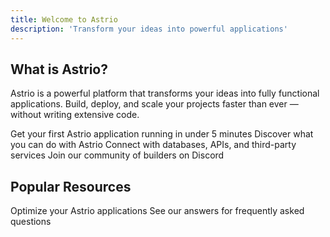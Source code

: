 ```yaml
---
title: Welcome to Astrio
description: 'Transform your ideas into powerful applications'
---
```


## What is Astrio?

Astrio is a powerful platform that transforms your ideas into fully functional applications. Build, deploy, and scale your projects faster than ever — without writing extensive code.

<CardGroup cols={2}>
  <Card
    title="Getting Started"
    icon="play"
    href="/introduction/getting-started"
  >
    Get your first Astrio application running in under 5 minutes
  </Card>
  <Card
    title="Core Features"
    icon="sparkles"
    href="/features/overview"
  >
    Discover what you can do with Astrio
  </Card>
  <Card
    title="Integrations"
    icon="plug"
    href="/integrations/overview"
  >
    Connect with databases, APIs, and third-party services
  </Card>
  <Card
    title="Community"
    icon="users"
    href="https://discord.gg/mMspVRXbNX"
  >
    Join our community of builders on Discord
  </Card>
</CardGroup>

## Popular Resources

<CardGroup cols={2}>
  <Card
    title="Best Practices"
    icon="star"
    href="/essentials/best-practices"
  >
    Optimize your Astrio applications
  </Card>
  <Card
    title="FAQ"
    icon="question"
    href="/introduction/faq"
  >
    See our answers for frequently asked questions
  </Card>
</CardGroup> 